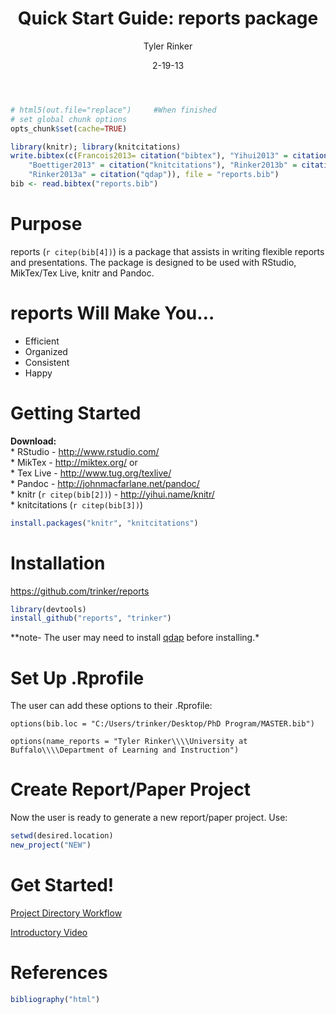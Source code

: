 % Quick Start Guide: reports package
% Tyler Rinker
% 2-19-13

```r
# html5(out.file="replace")     #When finished
# set global chunk options
opts_chunk$set(cache=TRUE)

library(knitr); library(knitcitations)
write.bibtex(c(Francois2013= citation("bibtex"), "Yihui2013" = citation("knitr"), 
    "Boettiger2013" = citation("knitcitations"), "Rinker2013b" = citation("reports"), 
    "Rinker2013a" = citation("qdap")), file = "reports.bib")
bib <- read.bibtex("reports.bib")
```

# Purpose
reports (`r citep(bib[4])`) is a package that assists in writing flexible reports
and presentations.  The package is designed to be used with RStudio,
MikTex/Tex Live, knitr and Pandoc. 

# reports Will Make You...
- Efficient    
- Organized    
- Consistent     
- Happy    

# Getting Started
**Download:**    
* RStudio - [http://www.rstudio.com/](http://www.rstudio.com/)       
* MikTex - [http://miktex.org/](http://miktex.org/) or    
* Tex Live - [http://www.tug.org/texlive/](http://www.tug.org/texlive/)   
* Pandoc - [http://johnmacfarlane.net/pandoc/](http://johnmacfarlane.net/pandoc/)     
* knitr (`r citep(bib[2])`) - [http://yihui.name/knitr/](http://yihui.name/knitr/)     
* knitcitations (`r citep(bib[3])`) 

```r
install.packages("knitr", "knitcitations")
```


# Installation
[https://github.com/trinker/reports](https://github.com/trinker/reports)    
```r
library(devtools)         
install_github("reports", "trinker") 
```

**note- The user may need to install [qdap](http://cran.r-project.org/web/packages/qdap/index.html) before installing.*

# Set Up .Rprofile
The user can add these options to their .Rprofile:   

`options(bib.loc = "C:/Users/trinker/Desktop/PhD Program/MASTER.bib")`    

`options(name_reports = "Tyler Rinker\\\\University at Buffalo\\\\Department of Learning and Instruction")`     


# Create Report/Paper Project
Now the user is ready to generate a new report/paper project.  Use:    
```r
setwd(desired.location)   
new_project("NEW")
```

# Get Started!

[Project Directory Workflow](https://dl.dropbox.com/u/61803503/report_directory_guide.pdf)    

[Introductory Video](http://youtu.be/cokNUTGtoM4)    

# References
```r
bibliography("html") 
```

